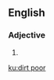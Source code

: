 ==English==

===Adjective===
{{en-adj|head=[[dirt]] [[poor]]|-}}

# {{alternative form of|dirt-poor|lang=en}}

[[ku:dirt poor]]